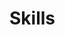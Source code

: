 # Skills

\begin{cvskills}
  \cvskill
    {GIS Data Collection and 
    Post Processing}
    {Tremble Juno, Trimble GeoHX (6000), Spectra Precision ProMark 220, ArcPad (10.2x), TerraSync,\newline GPS pathfinder office (> v5.2), Vertex Laser Geo}

  \cvskill
    {GIS Mapping and Modeling}
    {ArcGIS pro (3x), ArcGIS 10x (Model builder, Python for ArcGIS), Google Earth Pro,\newline Google Earth Engine (GEE), QGIS 3x, FME 2019, ArcGIS Field Maps, ArcCollector}

  \cvskill
    {Remote Sensing and Image Analysis}
    {R, Jupyter Notebook, GEE, ERDAS Imagine, eCognition, ENVI}

  \cvskill
    {Data Analysis and Econometrics}
    {R(5 yrs), STATA (10 yrs), Python Scripting(3 yrs)}

  \cvskill
    {Quantitative Research}
    {t-test, ANOVAs, Regressions, Factor Analysis, Principal Component Analysis, Redundancy Analysis,\newline
    (Un)supervised Machine Learning, Deep Learning (DL)}
\end{cvskills}
